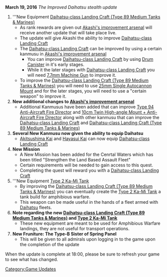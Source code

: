 {{UpdateBar
|PrevDate = March 11
|PrevYear = 2016
|NextDate = April 1
|NextYear = 2016
}}
'''March 19, 2016''' ''The Improved Daihatsu stealth update''

#'''New Equipment [[Daihatsu-class Landing Craft (Type 89 Medium Tanks & Marines)]]
#*As rank rewards are given out [[Akashi's improvement arsenal]] will receive another update that will take place live.
#* The update will give Akashi the ability to improve [[Daihatsu-class Landing Craft]] 
#* The [[Daihatsu-class Landing Craft]] can be improved by using a certain kanmusu in [[Akashi's improvement arsenal]]
#** You can improve [[Daihatsu-class Landing Craft]] by using [[Drum Canister]] in it's early stages.
#** While it the later stages with [[Daihatsu-class Landing Craft]] you will need [[7.7mm Machine Gun]] to improve it.
#*To improve the [[Daihatsu-class Landing Craft (Type 89 Medium Tanks & Marines)]] you will need to use [[25mm Single Autocannon Mount]] and for the later stages, you will need to use a "certain weapon" to improve it.
#'''New additional changes to [[Akashi's improvement arsenal]]'''
#* Additional Kanmusus have been added that can improve [[Type 94 Anti-Aircraft Fire Director]] and [[10cm Twin High-angle Mount + Anti-Aircraft Fire Director]] along with other kanmusu that can improve the [[Daihatsu-class Landing Craft]] and [[Daihatsu-class Landing Craft (Type 89 Medium Tanks & Marines)]]
#'''Several New Kanmusu now given the ability to equip Daihatsu'''
#*[[Akitsushima|Akitsushima Kai]] and [[Hayasui|Hayasui Kai]] can now equip [[Daihatsu-class Landing Craft]]
# '''New Mission'''
#*A New Mission has been added for the Cenrtal Waters which has been titled "Strengthen the Land Based Assault Fleet"
#* Certain requirements will be needed to gain access to this quest.
#* Completing the quest will reward you with a [[Daihatsu-class Landing Craft]]
#'''New Equipment [[Type 2 Ka-Mi Tank]]
#*By improving the [[Daihatsu-class Landing Craft (Type 89 Medium Tanks & Marines)]] you can eventually create the [[Type 2 Ka-Mi Tank]] a tank build for amphibious warfare.
#*This weapon can be made useful in the hands of a fleet armed with [[Daihatsu]] fleets.
#'''Note regarding the new [[Daihatsu-class Landing Craft (Type 89 Medium Tanks & Marines)]] and [[Type 2 Ka-Mi Tank]]'''
#* These new equipment are meant to be used for Amphibious Warfare landings, they are not useful for transport operations.
#'''New Fruniture: The Type-B Sister of Spring Panel'''
#* This will be given to all admirals upon logging in to the game upon the completion of the update

When the update is complete at 18:00, please be sure to refresh your game to see what has changed.

[[Category:Game Updates]]
